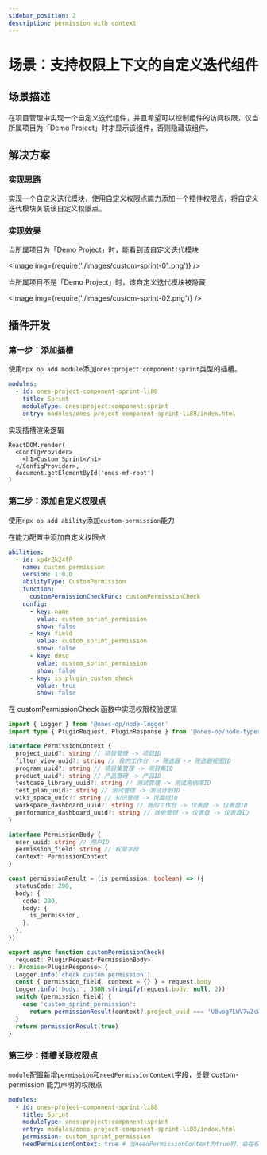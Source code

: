 ```yaml
---
sidebar_position: 2
description: permission with context
---
```



# 场景：支持权限上下文的自定义迭代组件

## 场景描述

在项目管理中实现一个自定义迭代组件，并且希望可以控制组件的访问权限，仅当所属项目为「Demo Project」时才显示该组件，否则隐藏该组件。

## 解决方案

### 实现思路

实现一个自定义迭代模块，使用自定义权限点能力添加一个插件权限点，将自定义迭代模块关联该自定义权限点。

### 实现效果

当所属项目为「Demo Project」时，能看到该自定义迭代模块

<Image img={require('./images/custom-sprint-01.png')} />

当所属项目不是「Demo Project」时，该自定义迭代模块被隐藏

<Image img={require('./images/custom-sprint-02.png')} />

## 插件开发

### 第一步：添加插槽

使用`npx op add module`添加`ones:project:component:sprint`类型的插槽。

```yaml title="config/plugin.yaml"
modules:
  - id: ones-project-component-sprint-li88
    title: Sprint
    moduleType: ones:project:component:sprint
    entry: modules/ones-project-component-sprint-li88/index.html
```

实现插槽渲染逻辑

```tsx title="web/src/modules/ones-project-component-sprint-li88/index.tsx"
ReactDOM.render(
  <ConfigProvider>
    <h1>Custom Sprint</h1>
  </ConfigProvider>,
  document.getElementById('ones-mf-root')
)
```

### 第二步：添加自定义权限点

使用`npx op add ability`添加`custom-permission`能力

在能力配置中添加自定义权限点

```yaml title="config/plugin.yaml"
abilities:
  - id: xp4rZk24fP
    name: custom permission
    version: 1.0.0
    abilityType: CustomPermission
    function:
      customPermissionCheckFunc: customPermissionCheck
    config:
      - key: name
        value: custom_sprint_permission
        show: false
      - key: field
        value: custom_sprint_permission
        show: false
      - key: desc
        value: custom_sprint_permission
        show: false
      - key: is_plugin_custom_check
        value: true
        show: false
```

在 customPermissionCheck 函数中实现权限校验逻辑

```typescript title="backend/src/custom-permission.ts"
import { Logger } from '@ones-op/node-logger'
import type { PluginRequest, PluginResponse } from '@ones-op/node-types'

interface PermissionContext {
  project_uuid?: string // 项目管理 -> 项目ID
  filter_view_uuid?: string // 我的工作台 -> 筛选器 -> 筛选器视图ID
  program_uuid?: string // 项目集管理 -> 项目集ID
  product_uuid?: string // 产品管理 -> 产品ID
  testcase_library_uuid?: string // 测试管理 -> 测试用例库ID
  test_plan_uuid?: string // 测试管理 -> 测试计划ID
  wiki_space_uuid?: string // 知识管理 -> 页面组ID
  workspace_dashboard_uuid?: string // 我的工作台 -> 仪表盘 -> 仪表盘ID
  performance_dashboard_uuid?: string // 效能管理 -> 仪表盘 -> 仪表盘ID
}

interface PermissionBody {
  user_uuid: string // 用户ID
  permission_field: string // 权限字段
  context: PermissionContext
}

const permissionResult = (is_permission: boolean) => ({
  statusCode: 200,
  body: {
    code: 200,
    body: {
      is_permission,
    },
  },
})

export async function customPermissionCheck(
  request: PluginRequest<PermissionBody>
): Promise<PluginResponse> {
  Logger.info('check custom permission')
  const { permission_field, context = {} } = request.body
  Logger.info('body:', JSON.stringify(request.body, null, 2))
  switch (permission_field) {
    case 'custom_sprint_permission':
      return permissionResult(context?.project_uuid === 'UBwog7LWV7wZcWyT') // UBwog7LWV7wZcWyT是Demo Project 的 projectUUID
  }
  return permissionResult(true)
}
```

### 第三步：插槽关联权限点

`module`配置新增`permission`和`needPermissionContext`字段，关联 custom-permission 能力声明的权限点

```yaml title="config/plugin.yaml"
modules:
  - id: ones-project-component-sprint-li88
    title: Sprint
    moduleType: ones:project:component:sprint
    entry: modules/ones-project-component-sprint-li88/index.html
    permission: custom_sprint_permission
    needPermissionContext: true # 当needPermissionContext为true时，会在权限上下文改变时重新校验权限
```
